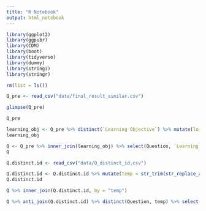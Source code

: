 ```yaml
---
title: "R Notebook"
output: html_notebook
---
```




```r

library(ggplot2)
library(ggpubr)
library(CDM)
library(boot)
library(tidyverse)
library(dummy)
library(stringi)
library(stringr)


```


```r

rm(list = ls())

Q_pre <- read_csv("data/final_result_similar.csv")

glimpse(Q_pre)

```



```r

Q_pre

```


```r

learning_obj <- Q_pre %>% distinct(`Learning Objective`) %>% mutate(lo_id = row_number())
learning_obj

```


```r


Q <- Q_pre %>% inner_join(learning_obj) %>% select(Question, `Learning Objective`, lo_id) %>% mutate(temp = str_trim(str_replace_all(Question, "_|\\.", "")))
Q

```


```r

Q.distinct.id <- read_csv("data/Q_distinct_id.csv") 

Q.distinct.id <- Q.distinct.id %>% mutate(temp = str_trim(str_replace_all(value, "_|\\.", "")))
Q.distinct.id
```



```r

Q %>% inner_join(Q.distinct.id, by = "temp") 

```

```r

Q %>% anti_join(Q.distinct.id) %>% distinct(Question, temp) %>% select(-temp ) %>% write_csv("missing.csv")

```

